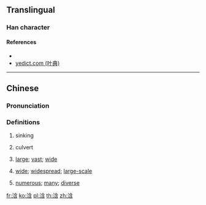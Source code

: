 {{character info/new}}
==Translingual==

===Han character===
{{Han char|rn=85|rad=水|as=07|sn=10|four=|canj=EOIR,XEOIR|ids=⿰氵含}}

====References====
* {{Han ref|kx=0623.240|dkj=17461|dj=1021.130|hdz=31630.010|uh=6D5B|ud=27995}}
* [http://yedict.com/htm/6D/6D5B.htm yedict.com (叶典)]

----

==Chinese==
{{zh-forms}}

===Pronunciation===
{{zh-pron
|m=hán,hàn
|c=ham4
|mc=y
|oc=y
|ma=
|cat=n,a
}}

===Definitions===
{{zh-hanzi}}

# {{lb|zh|archaic}} sinking
# {{lb|zh|archaic}} culvert
# {{lb|zh|of area}} [[large]]; [[vast]]; [[wide]]
# {{lb|zh|of range}} [[wide]]; [[widespread]]; [[large-scale]]
# {{lb|zh|of people}} [[numerous]]; [[many]]; [[diverse]]

[[fr:浛]]
[[ko:浛]]
[[pl:浛]]
[[th:浛]]
[[zh:浛]]